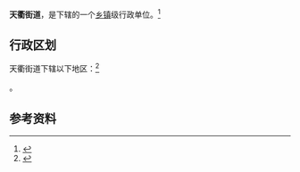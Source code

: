 {{中国乡级行政区|37/14/02/003/000}}

'''天衢街道'''，是{{PRC admin/fullname|37/14/02/003/000|3}}下辖的一个[[乡镇|乡镇]]级行政单位。<ref>{{PRC admin/ref sgc|{{PRC admin/parent|37/14/02/003/000}}}}</ref>

== 行政区划 ==

天衢街道下辖以下地区：<ref>{{PRC admin/ref sgc|37/14/02/003/000}}</ref>

{{PRC admin/children|37/14/02/003/000}}。

== 参考资料 ==

{{reflist}}

{{行政区划小作品}}
{{PRC admin/navcat|37/14/02/003/000}}